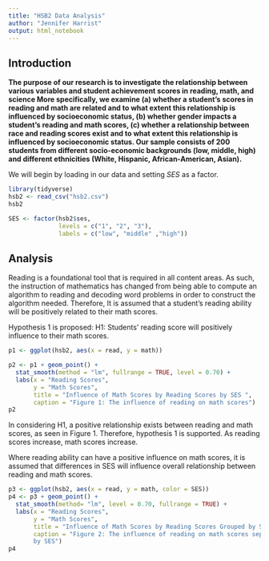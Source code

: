 ```yaml
---
title: "HSB2 Data Analysis"
author: "Jennifer Harrist"
output: html_notebook
---
```

## Introduction

**The purpose of our research is to investigate the relationship between various variables and student achievement scores in reading, math, and science More specifically, we examine (a) whether a student’s scores in reading and math are related and to what extent this relationship is influenced by socioeconomic status, (b) whether gender impacts a student’s reading and math scores, (c) whether a relationship between race and reading scores exist and to what extent this relationship is influenced by socioeconomic status. Our sample consists of 200 students from different socio-economic backgrounds (low, middle, high) and different ethnicities (White, Hispanic, African-American, Asian).**

We will begin by loading in our data and setting *SES* as a factor.

```r

library(tidyverse)
hsb2 <- read_csv("hsb2.csv")
hsb2

SES <- factor(hsb2$ses, 
              levels = c("1", "2", "3"),
              labels = c("low", "middle" ,"high"))
```

## Analysis

Reading is a foundational tool that is required in all content areas. As such, the
instruction of mathematics has changed from being able to compute an algorithm to 
reading and decoding word problems in order to construct the algorithm needed. 
Therefore, It is assumed that a student’s reading ability will be positively related 
to their math scores. 

Hypothesis 1 is proposed: 
H1: Students’ reading score will positively influence to their math scores.

```r
p1 <- ggplot(hsb2, aes(x = read, y = math))

p2 <- p1 + geom_point() +
  stat_smooth(method = "lm", fullrange = TRUE, level = 0.70) +
  labs(x = "Reading Scores",
       y = "Math Scores",
       title = "Influence of Math Scores by Reading Scores by SES ",
       caption = "Figure 1: The influence of reading on math scores")
p2
```

In considering H1, a positive relationship exists between reading and math scores, as
seen in Figure 1. Therefore, hypothesis 1 is supported. As reading scores increase,
math scores increase. 

Where reading ability can have a positive influence on math scores, it is assumed 
that differences in SES will influence overall relationship between reading and math 
scores.

```r

p3 <- ggplot(hsb2, aes(x = read, y = math, color = SES))
p4 <- p3 + geom_point() +
  stat_smooth(method= "lm", level = 0.70, fullrange = TRUE) + 
  labs(x = "Reading Scores",
       y = "Math Scores",
       title = "Influence of Math Scores by Reading Scores Grouped by SES ",
       caption = "Figure 2: The influence of reading on math scores separated 
       by SES")
p4
```


